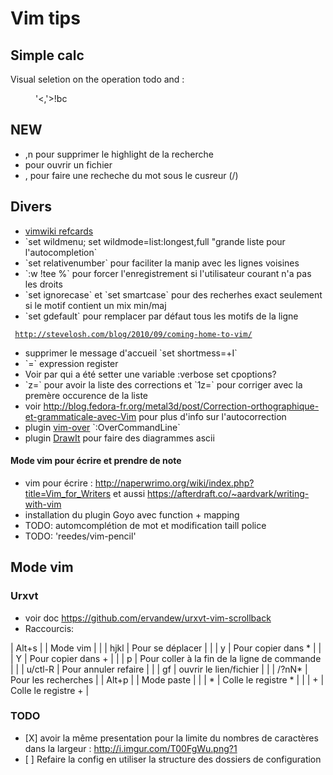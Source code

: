 = Vim tips =

== Simple calc ==
Visual seletion on the operation todo and :
:'<,'>!bc

== NEW ==
* ,n pour supprimer le highlight de la recherche
* <SPACE> pour ouvrir un fichier
* ,<SPACE> pour faire une recheche du mot sous le cusreur (/)

== Divers ==
* [http://vimwiki.googlecode.com/hg/misc/vimwikiqrc.pdf vimwiki refcards]
* `set wildmenu; set wildmode=list:longest,full "grande liste pour l'autocompletion`
* `set relativenumber` pour faciliter la manip avec les lignes voisines
* `:w !tee %` pour forcer l'enregistrement si l'utilisateur courant n'a pas les droits
* `set ignorecase` et `set smartcase` pour des recherhes exact seulement si le motif contient un mix min/maj
* `set gdefault` pour remplacer par défaut tous les motifs de la ligne
  http://stevelosh.com/blog/2010/09/coming-home-to-vim/
* supprimer le message d'accueil `set shortmess=+I`
* `<C-r>=` expression register
* Voir par qui a été setter une variable :verbose set cpoptions?
* `z=` pour avoir la liste des corrections et `1z=` pour corriger avec la premère occurence de la liste
* voir http://blog.fedora-fr.org/metal3d/post/Correction-orthographique-et-grammaticale-avec-Vim pour plus d'info sur l'autocorrection
* plugin [[https://github.com/osyo-manga/vim-over|vim-over]] `:OverCommandLine`
* plugin [[https://github.com/vim-scripts/DrawIt|DrawIt]] pour faire des diagrammes ascii

==== Mode vim pour écrire et prendre de note ====
* vim pour écrire : http://naperwrimo.org/wiki/index.php?title=Vim_for_Writers et aussi https://afterdraft.co/~aardvark/writing-with-vim
* installation du plugin Goyo avec function + mapping
* TODO: automcomplétion de mot et modification taill police
* TODO: 'reedes/vim-pencil'

== Mode vim ==

=== Urxvt ===

* voir doc https://github.com/ervandew/urxvt-vim-scrollback
* Raccourcis:
| Alt+s |         | Mode vim                                     |
|       | hjkl    | Pour se déplacer                             |
|       | y       | Pour copier dans *                           |
|       | Y       | Pour copier dans +                           |
|       | p       | Pour coller à la fin de la ligne de commande |
|       | u/ctl-R | Pour annuler refaire                         |
|       | gf      | ouvrir le lien/fichier                       |
|       | /?nN*   | Pour les recherches                          |
| Alt+p |         | Mode paste                                   |
|       | *       | Colle le registre *                          |
|       | +       | Colle le registre +                          |

=== TODO ===
* [X] avoir la même presentation pour la limite du nombres de caractères dans la largeur : http://i.imgur.com/T00FgWu.png?1
* [ ] Refaire la config en utiliser la structure des dossiers de configuration

